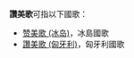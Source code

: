 '''讚美歌'''可指以下國歌：
*[[赞美歌_(冰岛)|赞美歌 (冰岛)]]，冰島國歌
*[[讚美歌_(匈牙利)|讚美歌 (匈牙利)]]，匈牙利國歌
{{disambig|cat=三字作品消歧义}}